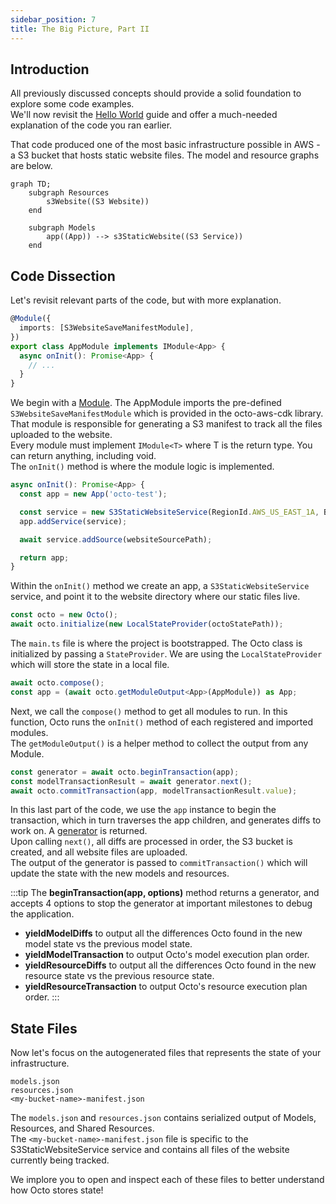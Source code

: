 ```yaml
---
sidebar_position: 7
title: The Big Picture, Part II
---
```


## Introduction
All previously discussed concepts should provide a solid foundation to explore some code examples.
<br /> We'll now revisit the [Hello World](/docs/getting-started/hello-world.mdx) guide
and offer a much-needed explanation of the code you ran earlier.

That code produced one of the most basic infrastructure possible in AWS - a S3 bucket that hosts static website files.
The model and resource graphs are below.
```mermaid
graph TD;
    subgraph Resources
        s3Website((S3 Website))
    end

    subgraph Models
        app((App)) --> s3StaticWebsite((S3 Service))
    end
```

## Code Dissection
Let's revisit relevant parts of the code, but with more explanation.

```typescript title="app.module.ts"
@Module({
  imports: [S3WebsiteSaveManifestModule],
})
export class AppModule implements IModule<App> {
  async onInit(): Promise<App> {
    // ...
  }
}
```
We begin with a [Module](/docs/fundamentals/modules.mdx).
The AppModule imports the pre-defined `S3WebsiteSaveManifestModule` which is provided in the octo-aws-cdk library.
That module is responsible for generating a S3 manifest to track all the files uploaded to the website.<br />
Every module must implement `IModule<T>` where T is the return type.
You can return anything, including void.<br />
The `onInit()` method is where the module logic is implemented.
<br />

```typescript title="app.module.ts"
async onInit(): Promise<App> {
  const app = new App('octo-test');

  const service = new S3StaticWebsiteService(RegionId.AWS_US_EAST_1A, BUCKET_NAME);
  app.addService(service);

  await service.addSource(websiteSourcePath);

  return app;
}
```
Within the `onInit()` method we create an app, a `S3StaticWebsiteService` service,
and point it to the website directory where our static files live.
<br />

```typescript title="main.ts"
const octo = new Octo();
await octo.initialize(new LocalStateProvider(octoStatePath));
```
The `main.ts` file is where the project is bootstrapped.
The Octo class is initialized by passing a `StateProvider`.
We are using the `LocalStateProvider` which will store the state in a local file.
<br />

```typescript title="main.ts"
await octo.compose();
const app = (await octo.getModuleOutput<App>(AppModule)) as App;
```
Next, we call the `compose()` method to get all modules to run.
In this function, Octo runs the `onInit()` method of each registered and imported modules.<br />
The `getModuleOutput()` is a helper method to collect the output from any Module.
<br />

```typescript title="main.ts"
const generator = await octo.beginTransaction(app);
const modelTransactionResult = await generator.next();
await octo.commitTransaction(app, modelTransactionResult.value);
```
In this last part of the code, we use the `app` instance to begin the transaction,
which in turn traverses the app children, and generates diffs to work on.
A [generator](https://developer.mozilla.org/en-US/docs/Web/JavaScript/Reference/Global_Objects/Generator)
is returned.<br />
Upon calling `next()`, all diffs are processed in order,
the S3 bucket is created, and all website files are uploaded.<br />
The output of the generator is passed to `commitTransaction()` which will
update the state with the new models and resources.
<br />

:::tip
The **beginTransaction(app, options)** method returns a generator,
and accepts 4 options to stop the generator at important milestones to debug the application.
- **yieldModelDiffs** to output all the differences Octo found in the new model state vs the previous model state.
- **yieldModelTransaction** to output Octo's model execution plan order.
- **yieldResourceDiffs** to output all the differences Octo found in the new resource state vs the previous resource state.
- **yieldResourceTransaction** to output Octo's resource execution plan order.
:::

## State Files
Now let's focus on the autogenerated files that represents the state of your infrastructure.

```
models.json
resources.json
<my-bucket-name>-manifest.json
```

The `models.json` and `resources.json` contains serialized output of Models, Resources, and Shared Resources.<br />
The `<my-bucket-name>-manifest.json` file is specific to the S3StaticWebsiteService service
and contains all files of the website currently being tracked.

We implore you to open and inspect each of these files to better understand how Octo stores state!
